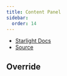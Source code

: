 ```yaml
---
title: Content Panel
sidebar:
  order: 14
---
```


- [Starlight Docs](https://starlight.astro.build/reference/overrides/#contentpanel)
- [Source](https://github.com/withastro/starlight/blob/main/packages/starlight/components/ContentPanel.astro)


## Override

<Code code={ContentPanel} lang="astro" title="ContentPanel.astro" />
